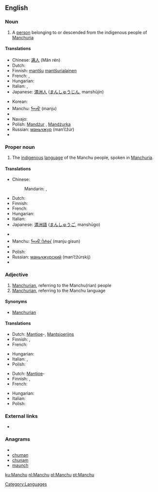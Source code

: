 ==English==
{{wikipedia}}

===Noun===
{{en-noun}}

# A [[person]] belonging to or descended from the indigenous people of [[Manchuria]]

====Translations====
{{trans-top|person}}
* Chinese: [[满人]] (Mǎn rén)
* Dutch: {{t+|nl|Mantsjoe}}
* Finnish: [[mantšu]] [[mantšurialainen]]
* French: {{t+|fr|Mandchou|m}}, {{t+|fr|Mandchoue|f}}
* Hungarian: {{t-|hu|mandzsu}}
* Italian: {{t+|it|manciù}}, {{t+|it|mancese}}
* Japanese: [[満洲人]] ([[まんしゅうじん]], manshūjin)
{{trans-mid}}
* Korean: {{t|ko|만주인|tr=manjuin|sc=Hang}}
* Manchu: [[ᠮᠠᠨᠵᡠ]] (manju)
* {{trreq|Mongolian}}
* Navajo: {{tø|nv|Manchoo dineʼé}}
* Polish: [[Mandżur]] {{m}}, [[Mandżurka]] {{f}}
* Russian: [[маньчжур]] (man’čžúr) {{m}}
* {{trreq|Tibetan}}
{{trans-bottom}}

===Proper noun===
{{en-proper noun}}

# The [[indigenous]] [[language]] of the Manchu people, spoken in [[Manchuria]].

====Translations====
{{trans-top|language}}
* Chinese:
*: Mandarin: {{t|zh|滿語|sc=Hani}}, {{t|zh|满语|tr=Mǎnyǔ|sc=Hani}}
* Dutch: {{t+|nl|Mantsjoe}}
* Finnish: {{t-|fi|mantšu}}
* French: {{t+|fr|mandchou|m}}
* Hungarian: {{t-|hu|mandzsu}}
* Italian: {{t+|it|mancese|m}}
* Japanese: [[満洲語]] ([[まんしゅうご]], manshūgo)
{{trans-mid}}
* {{trreq|Korean}}
* Manchu: [[ᠮᠠᠨᠵᡠ ᡤᡳᠰᡠᠨ]] (manju gisun)
* {{trreq|Mongolian}}
* Polish: {{t-|pl|mandżurski|m}}
* Russian: [[маньчжурский]] (man’čžúrskij)
* {{trreq|Tibetan}}
{{trans-bottom}}

===Adjective===
{{en-adj|-}}

# [[Manchurian]], referring to the Manchu(rian) people
# [[Manchurian]], referring to the Manchu language

====Synonyms====
* [[Manchurian]]

====Translations====
{{trans-top|Manchurian, referring to the Manchu(rian) people}}
* Dutch: [[Mantjoe]]-, [[Mantsjoerijns]]
* Finnish: {{t-|fi|mantšu}}, {{t-|fi|mantšurialainen}}
* French: {{t+|fr|mandchou}}
{{trans-mid}}
* Hungarian: {{t-|hu|mandzsu}}
* Italian: {{t+|it|mancese}}, {{t-|it|manciuriano}}
* Polish: {{t-|pl|mandżurski|m}}
{{trans-bottom}}

{{trans-top|Manchurian, referring to the Manchu language}}
* Dutch: [[Mantjoe]]-
* Finnish: {{t-|fi|mantšu}}, {{t-|fi|mantšurialainen}}
* French: {{t+|fr|mandchou}}
{{trans-mid}}
* Hungarian: {{t-|hu|mandzsu}}
* Italian: {{t+|it|mancese}}
* Polish: {{t-|pl|mandżurski|m}}
{{trans-bottom}}

===External links===
* {{ethnologue|code=mnc}}

===Anagrams===
* {{alphagram|achmnu}}
* [[chuman#English|chuman]]
* [[chunam#English|chunam]]
* [[maunch#English|maunch]]


[[Category:Languages]]

[[ku:Manchu]]
[[nl:Manchu]]
[[pl:Manchu]]
[[pt:Manchu]]
